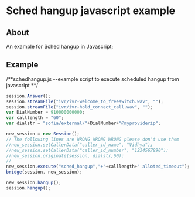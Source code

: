 
# Sched hangup javascript example 

 

## About

An example for Sched hangup in Javascript;

## Example

/\*\*schedhangup.js --example script to execute scheduled hangup from javascript \*\*/

```js
session.Answer();
session.streamFile("ivr/ivr-welcome_to_freeswitch.wav", "");
session.streamFile("ivr/ivr-hold_connect_call.wav", "");
var DialNumber = 910000000000;
var calllength = "60";
var dialstr = "sofia/external/"+DialNumber+"@myproviderip";

new_session = new Session();
// The following lines are WRONG WRONG WRONG please don't use them
//new_session.setCallerData("caller_id_name", "Vidhya");
//new_session.setCallerData("caller_id_number", "1234567890");
//new_session.originate(session, dialstr,60);
//
new_session.execute("sched_hangup","+"+calllength+" alloted_timeout");
bridge(session, new_session);

new_session.hangup();
session.hangup();
```


